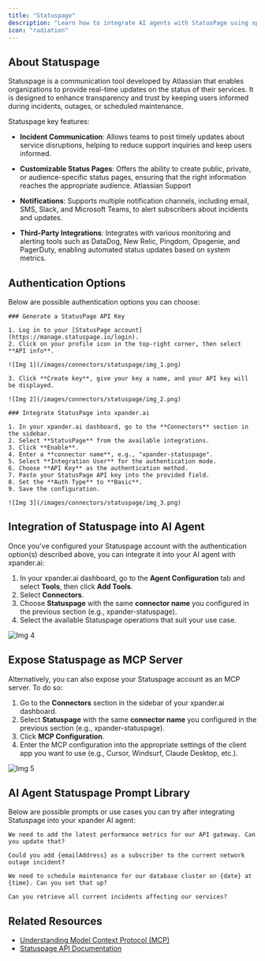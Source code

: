```yaml
---
title: "Statuspage"
description: "Learn how to integrate AI agents with StatusPage using xpander.ai. Create automated workflows that detect incidents, trigger real-time updates, and communicate seamlessly with users through your customized status page."
icon: "radiation"
---
```


## About Statuspage

Statuspage is a communication tool developed by Atlassian that enables organizations to provide real-time updates on the status of their services. It is designed to enhance transparency and trust by keeping users informed during incidents, outages, or scheduled maintenance.

Statuspage key features:

- **Incident Communication**: Allows teams to post timely updates about service disruptions, helping to reduce support inquiries and keep users informed.

- **Customizable Status Pages**: Offers the ability to create public, private, or audience-specific status pages, ensuring that the right information reaches the appropriate audience.
Atlassian Support

- **Notifications**: Supports multiple notification channels, including email, SMS, Slack, and Microsoft Teams, to alert subscribers about incidents and updates.

- **Third-Party Integrations**: Integrates with various monitoring and alerting tools such as DataDog, New Relic, Pingdom, Opsgenie, and PagerDuty, enabling automated status updates based on system metrics.

## Authentication Options

Below are possible authentication options you can choose:

<Tabs>

  <Tab title="API Access">

    ### Generate a StatusPage API Key

    1. Log in to your [StatusPage account](https://manage.statuspage.io/login).  
    2. Click on your profile icon in the top-right corner, then select **API info**.

    ![Img 1](/images/connectors/statuspage/img_1.png)

    3. Click **Create key**, give your key a name, and your API key will be displayed.

    ![Img 2](/images/connectors/statuspage/img_2.png)
		
    ### Integrate StatusPage into xpander.ai

    1. In your xpander.ai dashboard, go to the **Connectors** section in the sidebar.  
    2. Select **StatusPage** from the available integrations.  
    3. Click **Enable**.  
    4. Enter a **connector name**, e.g., "xpander-statuspage".  
    5. Select **Integration User** for the authentication mode.  
    6. Choose **API Key** as the authentication method.  
    7. Paste your StatusPage API key into the provided field.  
    8. Set the **Auth Type** to **Basic**.  
    9. Save the configuration.  

    ![Img 3](/images/connectors/statuspage/img_3.png)

  </Tab>
</Tabs>


## Integration of Statuspage into AI Agent

Once you've configured your Statuspage account with the authentication option(s) described above, you can integrate it into your AI agent with xpander.ai:

1. In your xpander.ai dashboard, go to the **Agent Configuration** tab and select **Tools**, then click **Add Tools**. 
2. Select **Connectors**.  
3. Choose **Statuspage** with the same **connector name** you configured in the previous section (e.g., xpander-statuspage).  
4. Select the available Statuspage operations that suit your use case.  

![Img 4](/images/connectors/statuspage/img_4.png)

## Expose Statuspage as MCP Server

Alternatively, you can also expose your Statuspage account as an MCP server. To do so:

1. Go to the **Connectors** section in the sidebar of your xpander.ai dashboard.  
2. Select **Statuspage** with the same **connector name** you configured in the previous section (e.g., xpander-statuspage).  
3. Click **MCP Configuration**.  
4. Enter the MCP configuration into the appropriate settings of the client app you want to use (e.g., Cursor, Windsurf, Claude Desktop, etc.).

![Img 5](/images/connectors/statuspage/img_5.png)

## AI Agent Statuspage Prompt Library

Below are possible prompts or use cases you can try after integrating Statuspage into your xpander AI agent:

```
We need to add the latest performance metrics for our API gateway. Can you update that?
```

````
Could you add {emailAddress} as a subscriber to the current network outage incident?
````

```
We need to schedule maintenance for our database cluster on {date} at {time}. Can you set that up?
```

```
Can you retrieve all current incidents affecting our services?
```

## Related Resources

- [Understanding Model Context Protocol (MCP)](/user-guide/backend-configuration/connectors)
- [Statuspage API Documentation](https://developer.statuspage.io/#operation/getPages)